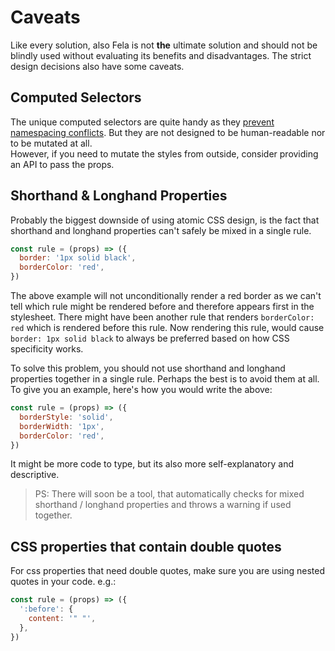 

# Caveats

Like every solution, also Fela is not **the** ultimate solution and should not be blindly used without evaluating its benefits and disadvantages. The strict design decisions also have some caveats.

## Computed Selectors

The unique computed selectors are quite handy as they [prevent namespacing conflicts](Benefits.md#local-namespace). But they are not designed to be human-readable nor to be mutated at all. <br />
However, if you need to mutate the styles from outside, consider providing an API to pass the props.

## Shorthand & Longhand Properties

Probably the biggest downside of using atomic CSS design, is the fact that shorthand and longhand properties can't safely be mixed in a single rule.

```javascript nocopy
const rule = (props) => ({
  border: '1px solid black',
  borderColor: 'red',
})
```

The above example will not unconditionally render a red border as we can't tell which rule might be rendered before and therefore appears first in the stylesheet. There might have been another rule that renders `borderColor: red` which is rendered before this rule. Now rendering this rule, would cause `border: 1px solid black` to always be preferred based on how CSS specificity works.

To solve this problem, you should not use shorthand and longhand properties together in a single rule. Perhaps the best is to avoid them at all. To give you an example, here's how you would write the above:

```javascript nocopy
const rule = (props) => ({
  borderStyle: 'solid',
  borderWidth: '1px',
  borderColor: 'red',
})
```

It might be more code to type, but its also more self-explanatory and descriptive.<br />

> PS: There will soon be a tool, that automatically checks for mixed shorthand / longhand properties and throws a warning if used together.

## CSS properties that contain double quotes

For css properties that need double quotes, make sure you are using nested quotes in your code. e.g.:

```javascript nocopy
const rule = (props) => ({
  ':before': {
    content: '" "',
  },
})
```

